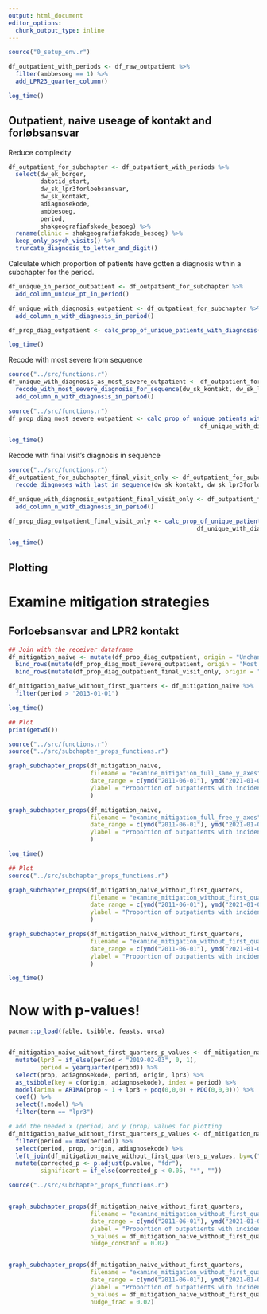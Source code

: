 ```yaml
---
output: html_document
editor_options: 
  chunk_output_type: inline
---
```

```r
source("0_setup_env.r")
```

```r
df_outpatient_with_periods <- df_raw_outpatient %>% 
  filter(ambbesoeg == 1) %>% 
  add_LPR23_quarter_column()

log_time()
```
## Outpatient, naive useage of kontakt and forløbsansvar

Reduce complexity
```r
df_outpatient_for_subchapter <- df_outpatient_with_periods %>% 
  select(dw_ek_borger,
         datotid_start,
         dw_sk_lpr3forloebsansvar,
         dw_sk_kontakt,
         adiagnosekode,
         ambbesoeg,
         period,
         shakgeografiafskode_besoeg) %>%
  rename(clinic = shakgeografiafskode_besoeg) %>% 
  keep_only_psych_visits() %>% 
  truncate_diagnosis_to_letter_and_digit()
```

Calculate which proportion of patients have gotten a diagnosis within a subchapter for the period.
```r
df_unique_in_period_outpatient <- df_outpatient_for_subchapter %>%  
  add_column_unique_pt_in_period() 

df_unique_with_diagnosis_outpatient <- df_outpatient_for_subchapter %>% 
  add_column_n_with_diagnosis_in_period()

df_prop_diag_outpatient <- calc_prop_of_unique_patients_with_diagnosis(df_unique_in_period_outpatient, df_unique_with_diagnosis_outpatient)

log_time()
```

Recode with most severe from sequence
```r
source("../src/functions.r")
df_unique_with_diagnosis_as_most_severe_outpatient <- df_outpatient_for_subchapter %>% 
  recode_with_most_severe_diagnosis_for_sequence(dw_sk_kontakt, dw_sk_lpr3forloebsansvar, two_columns = TRUE) %>% 
  add_column_n_with_diagnosis_in_period() 
```

```r
source("../src/functions.r")
df_prop_diag_most_severe_outpatient <- calc_prop_of_unique_patients_with_diagnosis(df_unique_in_period_outpatient, 
                                                      df_unique_with_diagnosis_as_most_severe_outpatient)

log_time()

```


Recode with final visit's diagnosis in sequence
```r
source("../src/functions.r")
df_outpatient_for_subchapter_final_visit_only <- df_outpatient_for_subchapter %>% 
  recode_diagnoses_with_last_in_sequence(dw_sk_kontakt, dw_sk_lpr3forloebsansvar, two_columns = TRUE)

df_unique_with_diagnosis_outpatient_final_visit_only <- df_outpatient_for_subchapter_final_visit_only %>% 
  add_column_n_with_diagnosis_in_period()

df_prop_diag_outpatient_final_visit_only <- calc_prop_of_unique_patients_with_diagnosis(df_unique_in_period_outpatient,
                                                     df_unique_with_diagnosis_outpatient_final_visit_only)

log_time()

```

## Plotting

# Examine mitigation strategies
## Forloebsansvar and LPR2 kontakt
```r

## Join with the receiver dataframe
df_mitigation_naive <- mutate(df_prop_diag_outpatient, origin = "Unchanged") %>% 
  bind_rows(mutate(df_prop_diag_most_severe_outpatient, origin = "Most severe")) %>% 
  bind_rows(mutate(df_prop_diag_outpatient_final_visit_only, origin = "Final visit"))

df_mitigation_naive_without_first_quarters <- df_mitigation_naive %>%
  filter(period > "2013-01-01")

log_time()
```

```r
## Plot
print(getwd())

source("../src/functions.r")
source("../src/subchapter_props_functions.r")

graph_subchapter_props(df_mitigation_naive, 
                       filename = "examine_mitigation_full_same_y_axes",
                       date_range = c(ymd("2011-06-01"), ymd("2021-01-01")),
                       ylabel = "Proportion of outpatients with incident main diagnosis from chapter"
                       )

graph_subchapter_props(df_mitigation_naive, 
                       filename = "examine_mitigation_full_free_y_axes",
                       date_range = c(ymd("2011-06-01"), ymd("2021-01-01")),
                       ylabel = "Proportion of outpatients with incident main diagnosis from chapter"
                       )

log_time()

```

```r
## Plot
source("../src/subchapter_props_functions.r")

graph_subchapter_props(df_mitigation_naive_without_first_quarters, 
                       filename = "examine_mitigation_without_first_quarters_same_y_axes",
                       date_range = c(ymd("2011-06-01"), ymd("2021-01-01")),
                       ylabel = "Proportion of outpatients with incident main diagnosis from chapter"
                       )

graph_subchapter_props(df_mitigation_naive_without_first_quarters, 
                       filename = "examine_mitigation_without_first_quarters_free_y_axes",
                       date_range = c(ymd("2011-06-01"), ymd("2021-01-01")),
                       ylabel = "Proportion of outpatients with incident main diagnosis from chapter"
                       )

log_time()

```


# Now with p-values!
```r
pacman::p_load(fable, tsibble, feasts, urca)


df_mitigation_naive_without_first_quarters_p_values <- df_mitigation_naive_without_first_quarters %>% 
  mutate(lpr3 = if_else(period < "2019-02-03", 0, 1),
         period = yearquarter(period)) %>% 
  select(prop, adiagnosekode, period, origin, lpr3) %>% 
  as_tsibble(key = c(origin, adiagnosekode), index = period) %>% 
  model(arima = ARIMA(prop ~ 1 + lpr3 + pdq(0,0,0) + PDQ(0,0,0))) %>% 
  coef() %>% 
  select(!.model) %>% 
  filter(term == "lpr3")

# add the needed x (period) and y (prop) values for plotting 
df_mitigation_naive_without_first_quarters_p_values <- df_mitigation_naive_without_first_quarters %>% 
  filter(period == max(period)) %>% 
  select(period, prop, origin, adiagnosekode) %>% 
  left_join(df_mitigation_naive_without_first_quarters_p_values, by=c("origin", "adiagnosekode")) %>% 
  mutate(corrected_p <- p.adjust(p.value, "fdr"),
         significant = if_else(corrected_p < 0.05, "*", "")) 
```



```r
source("../src/subchapter_props_functions.r")


graph_subchapter_props(df_mitigation_naive_without_first_quarters, 
                       filename = "examine_mitigation_without_first_quarters_same_y_axes_with_p_values",
                       date_range = c(ymd("2011-06-01"), ymd("2021-01-01")),
                       ylabel = "Proportion of outpatients with incident main diagnosis from chapter",
                       p_values = df_mitigation_naive_without_first_quarters_p_values,
                       nudge_constant = 0.02)


graph_subchapter_props(df_mitigation_naive_without_first_quarters, 
                       filename = "examine_mitigation_without_first_quarters_free_y_axes_with_p_values",
                       date_range = c(ymd("2011-06-01"), ymd("2021-01-01")),
                       ylabel = "Proportion of outpatients with incident main diagnosis from chapter",
                       p_values = df_mitigation_naive_without_first_quarters_p_values,
                       nudge_frac = 0.02)
```

